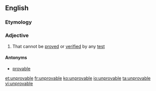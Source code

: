 ==English==

===Etymology===
{{compound|un-|provable|lang=en}}

===Adjective===
{{en-adj}}

# That cannot be [[proved]] or [[verified]] by any [[test]]

====Antonyms====
* [[provable]]

[[et:unprovable]]
[[fr:unprovable]]
[[ko:unprovable]]
[[io:unprovable]]
[[ta:unprovable]]
[[vi:unprovable]]